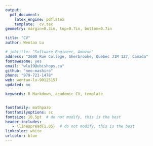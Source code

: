 ```yaml
---
output:
  pdf_document:
    latex_engine: pdflatex
    template:  cv.tex
geometry: margin=0.3in, top=0.7in, bottom=0.7in

title: "CV"
author: Wentao Lu

# jobtitle: "Software Engineer, Amazon"
address: "2600 Rue College, Sherbrooke, Québec J1M 1Z7, Canada"
fontawesome: yes
email: "wlu19@ubishops.ca"
github: "neo-mashiro"
phone: "979-721-1478"
web: wentao-lu-90125157
updated: no

keywords: R Markdown, academic CV, template


fontfamily: mathpazo
fontfamilyoptions: sc
fontsize: 10.5pt  # do not modify, this is the best
header-includes:
   - \linespread{1.05}  # do not modify, this is the best
linkcolor: white
urlcolor: blue
---
```


<!-- NOTE: modified by neo-mashiro on 2019/10/02 -->

<!-- the main body of my CV has been moved to the .tex file for better flexibility -->
<!-- if some contents are placed here in this .rmd file, they will come first in the final PDF output -->
